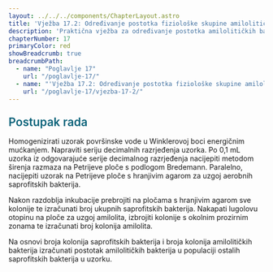 ```yaml
---
layout: ../../../components/ChapterLayout.astro
title: 'Vježba 17.2: Određivanje postotka fiziološke skupine amilolitičkih bakterija'
description: 'Praktična vježba za određivanje postotka amilolitičkih bakterija unutar populacije ukupnih saprofitskih bakterija'
chapterNumber: 17
primaryColor: red
showBreadcrumb: true
breadcrumbPath:
  - name: "Poglavlje 17"
    url: "/poglavlje-17/"
  - name: "'Vježba 17.2: Određivanje postotka fiziološke skupine amilolitičkih bakterija'"
    url: "/poglavlje-17/vjezba-17-2/"
---
```



<h3 style="color: #096279; font-size: 1.4rem; font-weight: 600; margin: 1.5rem 0 1rem 0;">Postupak rada</h3>

Homogenizirati uzorak površinske vode u Winklerovoj boci energičnim mućkanjem. Napraviti seriju decimalnih razrjeđenja uzorka. Po 0,1 mL uzorka iz odgovarajuće serije decimalnog razrjeđenja nacijepiti metodom širenja razmaza na Petrijeve ploče s podlogom Bredemann. Paralelno, nacijepiti uzorak na Petrijeve ploče s hranjivim agarom za uzgoj aerobnih saprofitskih bakterija.

Nakon razdoblja inkubacije prebrojiti na pločama s hranjivim agarom sve kolonije te izračunati broj ukupnih saprofitskih bakterija. Nakapati lugolovu otopinu na ploče za uzgoj amilolita, izbrojiti kolonije s okolnim prozirnim zonama te izračunati broj kolonija amilolita.

Na osnovi broja kolonija saprofitskih bakterija i broja kolonija amilolitičkih bakterija izračunati postotak amilolitičkih bakterija u populaciji ostalih saprofitskih bakterija u uzorku.
